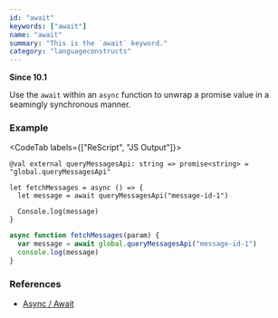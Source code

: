 ```yaml
---
id: "await"
keywords: ["await"]
name: "await"
summary: "This is the `await` keyword."
category: "languageconstructs"
---
```


**Since 10.1**

Use the `await` within an `async` function to unwrap a promise value in a seamingly synchronous manner.

### Example

<CodeTab labels={["ReScript", "JS Output"]}>

```res
@val external queryMessagesApi: string => promise<string> = "global.queryMessagesApi"

let fetchMessages = async () => {
  let message = await queryMessagesApi("message-id-1")

  Console.log(message)
}
```

```js
async function fetchMessages(param) {
  var message = await global.queryMessagesApi("message-id-1")
  console.log(message)
}
```

</CodeTab>

### References

- [Async / Await](/docs/manual/latest/async-await)
